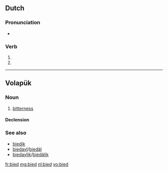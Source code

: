 ==Dutch==

===Pronunciation===
* {{rhymes|it|lang=nl}}

===Verb===
{{head|nl}}

# {{nl-verb-form|p=1|n=sg|t=pres|m=ind|bieden}}
# {{nl-verb-form|m=imp|bieden}}

----

==Volapük==

===Noun===
{{vo-noun}}

# [[bitterness]]

====Declension====
{{vo-decl-noun}}

===See also===
* [[biedik]]
* [[biedayl]]/[[biedäl]]
* [[biedaylik]]/[[biedälik]]

[[fr:bied]]
[[mg:bied]]
[[nl:bied]]
[[vo:bied]]